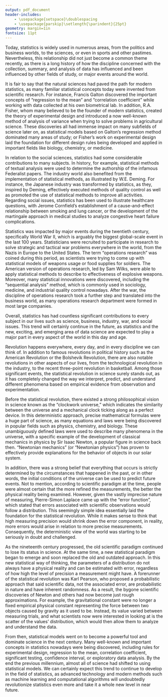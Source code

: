 ```yaml
---
output: pdf_document
header-includes:
    - \usepackage{setspace}\doublespacing
    - \usepackage{parskip}\setlength{\parindent}{25pt}
geometry: margin=1in
fontsize: 11pt
---
```


\begin{center}

$$ $$

\vspace{25mm}

\LARGE

Essays on \textit{The Lady Tasting Tea: How Statistics Revolutionized Science in the Twentieth Century} by \textit{David Salsburg}

\vspace{3mm}

\large

Quang Nguyen

Wittenberg University

Spring 2020

\end{center}

\newpage

\noindent \textbf{One of the themes you should notice from the book is the way in which the discipline of statistics has influenced and been influenced by other disciplines and by major events and forces in the world. Cite and describe some of these connections between statistics and other disciplines, events, and forces.}

Today, statistics is widely used in numerous areas, from the politics and business worlds, to the sciences, or even in sports and other pastimes. Nevertheless, this relationship did not just become a common theme recently, as there is a long history of how the discipline concerned with the collection, summary, and analysis of data has influenced and been influenced by other fields of study, or major events around the world.  

It is fair to say that the natural sciences had paved the path for modern statistics, as many familiar statistical concepts today were invented from scientific research. For instance, Francis Galton discovered the important concepts of “regression to the mean” and “correlation coefficient” while working with data collected at his own biometrical lab. In addition, R.A. Fisher, whom many believed to be the founder of modern statistics, created the theory of experimental design and introduced a now well-known method of analysis of variance when trying to solve problems in agricultural science. These discoveries all had immense impact on many subfields of science later on, as statistical models based on Galton’s regression method dominated many areas of study; or Fisher’s work on experimental design laid the foundation for different design rules being developed and applied in important fields like biology, chemistry, or medicine.

In relation to the social sciences, statistics had some considerable contributions to many subjects. In history, for example, statistical methods of textual analysis were used to determine the authorship of the infamous Federalist papers. The industry world also benefited from the implementation of statistical methods, as illustrated by W.E. Deming. For instance, the Japanese industry was transformed by statistics, as they, inspired by Deming, effectively executed methods of quality control as well as promoted the use of statistical methods to improve all activities. Regarding social issues, statistics has been used to illustrate healthcare questions, with Jerome Cornfield’s establishment of a cause-and-effect relationship between smoking and lung cancer, or the development of the martingale approach in medical studies to analyze congestive heart failure complications.

Statistics was impacted by major events during the twentieth century, specifically World War II, which is arguably the biggest global-scale event in the last 100 years. Statisticians were recruited to participate in research to solve strategic and tactical war problems everywhere in the world, from the Nazis in Europe to the United States. The term “operations research” was coined during this period, as scientists were trying to come up with statistical models of weapons usage or food supplies for soldiers. The American version of operations research, led by Sam Wilks, were able to apply statistical methods to describe to effectiveness of explosive weapons. Moreover, many statistical innovations were discovered, including the “sequential analysis” method, which is commonly used in sociology, medicine, and industrial quality control nowadays. After the war, the discipline of operations research took a further step and translated into the business world, as many operations research department were formed in most large companies. 

Overall, statistics has had countless significant contributions to every subject in our lives such as science, business, industry, war, and social issues. This trend will certainly continue in the future, as statistics and the new, exciting, and emerging area of data science are expected to play a major part in every aspect of the world in this day and age.

\newpage

\noindent \textbf{The subtitle of our book is “How Statistics Revolutionized Science in the Twentieth Century.” So how did statistical thinking revolutionize science? Characterize the kind of scientific thinking before the statistical revolution, and describe the new way of scientific thinking that eventually superseded the old way.}

Revolution happens everywhere, every day, and in every discipline we can think of. In addition to famous revolutions in political history such as the American Revolution or the Bolshevik Revolution, there are also notable revolutions in other aspects of our lives, from the technological revolution in the industry, to the recent three-point revolution in basketball.  Among those significant events, the statistical revolution in science surely stands out, as it has completely changed the way we interpret, predict, and understand different phenomena based on empirical evidence from observation and experimentation.

Before the statistical revolution, there existed a strong philosophical vision in science known as the “clockwork universe,” which indicates the similarity between the universe and a mechanical clock ticking along as a perfect device. In this deterministic approach, precise mathematical formulas were a huge part of science, as many equations and laws were being discovered in popular fields such as physics, chemistry, and biology. These unambiguously defined laws were used to describe many phenomena in the universe, with a specific example of the development of classical mechanics in physics by Sir Isaac Newton, a popular figure in science back then. “Newtonian mechanics” (or “Newtonian physics”) has proven to effectively provide explanations for the behavior of objects in our solar system. 

In addition, there was a strong belief that everything that occurs is strictly determined by the circumstances that happened in the past, or in other words, the initial conditions of the universe can be used to predict future events. Not to mention, according to scientific paradigm at the time, people were almost certain that the more refined the measurements, the better the physical reality being examined. However, given the vastly imprecise nature of measuring, Pierre-Simon Laplace came up with the “error function”, which stated that errors associated with scientific observations would follow a distribution. This seemingly simple idea essentially laid the foundation for the statistical revolution. While it makes sense to think that high measuring precision would shrink down the error component, in reality, more errors would arise in relation to more precise measurements. Consequently, the deterministic view of the world was starting to be seriously in doubt and challenged.

As the nineteenth century progressed, the old scientific paradigm continued to lose its status in science. At the same time, a new statistical paradigm began to emerge and soon replaced the old and outdated approach. In this new statistical way of thinking, the parameters of a distribution do not always have a physical reality and can be estimated with error, regardless of how high the level of precision a measurement might have. A forerunner of the statistical revolution was Karl Pearson, who proposed a probabilistic approach that said scientific data, not the associated error, are probabilistic in nature and have inherent randomness. As a result, the bygone scientific discoveries of Newton and others had now become just rough approximations. For example, the gravitational constant were no longer a fixed empirical physical constant representing the force between two objects caused by gravity as it used to be. Instead, its value varied between measuring trials, and what scientists now were interested in looking at is the scatter of the values’ distribution, which would then allow them to analyze and understand the data.

From then, statistical models went on to become a powerful tool and dominate science in the next century. Many well-known and important concepts in statistics nowadays were being discovered, including rules for experimental design, regression to the mean, correlation coefficient, significant testing, confidence interval, or exploratory data analysis. By the end the previous millennium, almost all of science had shifted to using statistical models. We can certainly expect this trend to continue to develop in the field of statistics, as advanced technology and modern methods such as machine learning and computational algorithms will undoubtedly revolutionize statistics even more and take it a whole new level in near future. 
